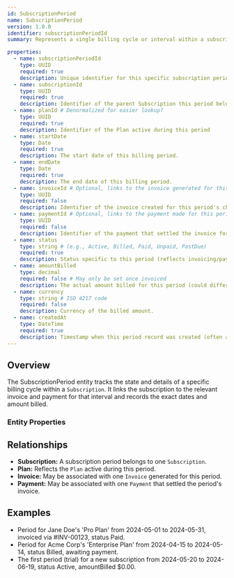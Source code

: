 ```yaml
---
id: SubscriptionPeriod
name: SubscriptionPeriod
version: 1.0.0
identifier: subscriptionPeriodId
summary: Represents a single billing cycle or interval within a subscription's lifetime.

properties:
  - name: subscriptionPeriodId
    type: UUID
    required: true
    description: Unique identifier for this specific subscription period.
  - name: subscriptionId
    type: UUID
    required: true
    description: Identifier of the parent Subscription this period belongs to.
  - name: planId # Denormalized for easier lookup?
    type: UUID
    required: true
    description: Identifier of the Plan active during this period
  - name: startDate
    type: Date
    required: true
    description: The start date of this billing period.
  - name: endDate
    type: Date
    required: true
    description: The end date of this billing period.
  - name: invoiceId # Optional, links to the invoice generated for this period
    type: UUID
    required: false
    description: Identifier of the invoice created for this period's charge.
  - name: paymentId # Optional, links to the payment made for this period's invoice
    type: UUID
    required: false
    description: Identifier of the payment that settled the invoice for this period.
  - name: status
    type: string # (e.g., Active, Billed, Paid, Unpaid, PastDue)
    required: true
    description: Status specific to this period (reflects invoicing/payment state).
  - name: amountBilled
    type: decimal
    required: false # May only be set once invoiced
    description: The actual amount billed for this period (could differ from plan due to promotions, usage, etc.).
  - name: currency
    type: string # ISO 4217 code
    required: false
    description: Currency of the billed amount.
  - name: createdAt
    type: DateTime
    required: true
    description: Timestamp when this period record was created (often at the start of the period).
---
```


## Overview

The SubscriptionPeriod entity tracks the state and details of a specific billing cycle within a `Subscription`. It links the subscription to the relevant invoice and payment for that interval and records the exact dates and amount billed.

### Entity Properties
<EntityPropertiesTable />

## Relationships

*   **Subscription:** A subscription period belongs to one `Subscription`.
*   **Plan:** Reflects the `Plan` active during this period.
*   **Invoice:** May be associated with one `Invoice` generated for this period.
*   **Payment:** May be associated with one `Payment` that settled the period's invoice.

## Examples

*   Period for Jane Doe's 'Pro Plan' from 2024-05-01 to 2024-05-31, invoiced via #INV-00123, status Paid.
*   Period for Acme Corp's 'Enterprise Plan' from 2024-04-15 to 2024-05-14, status Billed, awaiting payment.
*   The first period (trial) for a new subscription from 2024-05-20 to 2024-06-19, status Active, amountBilled $0.00. 